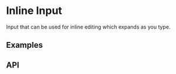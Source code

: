 
<Meta title="Docs/Components/Form/Inline Input" />

# Inline Input
Input that can be used for inline editing which expands as you type.

## Examples

<Canvas sourceState="shown" of={InlineInputStories.Basic} />

## API

[//]: # (<ArgsTable of={InlineInput} />)

